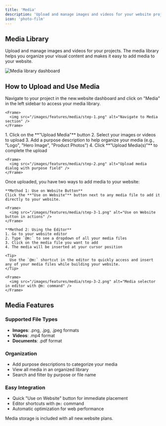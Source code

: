 ```yaml
---
title: 'Media'
description: 'Upload and manage images and videos for your website projects'
icon: 'photo-film'
---
```


## Media Library

Upload and manage images and videos for your projects. The media library helps you organize your visual content and makes it easy to add media to your website.

<Frame>
  <img src="/images/features/media/dashboard.png" alt="Media library dashboard" />
</Frame>

## How to Upload and Use Media

<Steps>
  <Step title="Go to Media">
    Navigate to your project in the new.website dashboard and click on "Media" in the left sidebar to access your media library.
    
    <Frame>
      <img src="/images/features/media/step-1.png" alt="Navigate to Media section" />
    </Frame>
  </Step>
  
  <Step title="Upload Media">
    1. Click on the **"Upload Media"** button
    2. Select your images or videos to upload
    3. Add a purpose description to help organize your media (e.g., "Logo", "Hero Image", "Product Photos")
    4. Click **"Upload Media(s)"** to complete the upload
    
    <Frame>
      <img src="/images/features/media/step-2.png" alt="Upload media dialog with purpose field" />
    </Frame>
  </Step>
  
  <Step title="Add Media to Your Website">
    Once uploaded, you have two ways to add media to your website:
    
    **Method 1: Use on Website Button**
    Click the **"Use on Website"** button next to any media file to add it directly to your website.
    
    <Frame>
      <img src="/images/features/media/step-3-1.png" alt="Use on Website button in actions" />
    </Frame>
    
    **Method 2: Using the Editor**
    1. Go to your website editor
    2. Type `@m:` to see a dropdown of all your media files
    3. Click on the media file you want to add
    4. The media will be inserted at your cursor position
    
    <Tip>
      Use the `@m:` shortcut in the editor to quickly access and insert any of your media files while building your website.
    </Tip>
    
    <Frame>
      <img src="/images/features/media/step-3-2.png" alt="Media selector in editor with @m: command" />
    </Frame>
  </Step>
</Steps>

## Media Features

### Supported File Types
- **Images**: .png, .jpg, .jpeg formats
- **Videos**: .mp4 format  
- **Documents**: .pdf format

### Organization
- Add purpose descriptions to categorize your media
- View all media in an organized library
- Search and filter by purpose or file name

### Easy Integration
- Quick "Use on Website" button for immediate placement
- Editor shortcuts with `@m:` command
- Automatic optimization for web performance

<Note>
  Media storage is included with all new.website plans.
</Note>